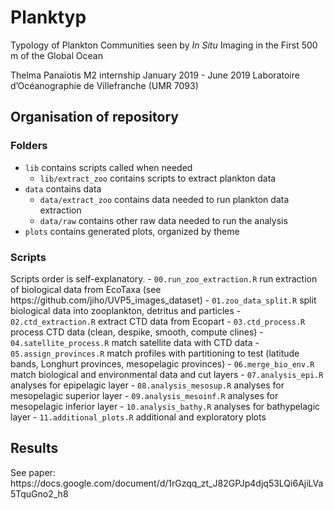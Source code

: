 # Planktyp

Typology of Plankton Communities seen by *In Situ* Imaging in the First 500 m of the Global Ocean

Thelma Panaïotis M2 internship
January 2019 - June 2019
Laboratoire d’Océanographie de Villefranche (UMR 7093)


## Organisation of repository
### Folders
- `lib` contains scripts called when needed
    - `lib/extract_zoo` contains scripts to extract plankton data
- `data` contains data
    - `data/extract_zoo` contains data needed to run plankton data extraction
    - `data/raw` contains other raw data needed to run the analysis
- `plots` contains generated plots, organized by theme

### Scripts
Scripts order is self-explanatory. 
- `00.run_zoo_extraction.R` run extraction of biological data from EcoTaxa (see https://github.com/jiho/UVP5_images_dataset)
- `01.zoo_data_split.R` split biological data into zooplankton, detritus and particles
- `02.ctd_extraction.R` extract CTD data from Ecopart 
- `03.ctd_process.R` process CTD data (clean, despike, smooth, compute clines)
- `04.satellite_process.R` match satellite data with CTD data
- `05.assign_provinces.R` match profiles with partitioning to test (latitude bands, Longhurt provinces, mesopelagic provinces)
- `06.merge_bio_env.R` match biological and environmental data and cut layers
- `07.analysis_epi.R` analyses for epipelagic layer
- `08.analysis_mesosup.R` analyses for mesopelagic superior layer
- `09.analysis_mesoinf.R` analyses for mesopelagic inferior layer
- `10.analysis_bathy.R` analyses for bathypelagic layer
- `11.additional_plots.R` additional and exploratory plots


## Results
See paper: https://docs.google.com/document/d/1rGzqq_zt_J82GPJp4djq53LQi6AjiLVa5TquGno2_h8